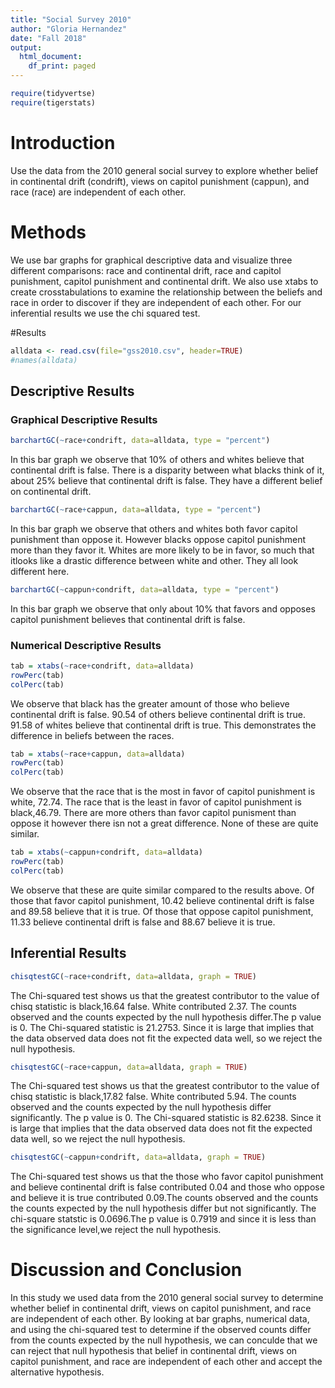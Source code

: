 ---
title: "Social Survey 2010"
author: "Gloria Hernandez"
date: "Fall 2018"
output:
  html_document:
    df_print: paged
---

```{r include=FALSE,echo=FALSE}
require(tidyvertse)
require(tigerstats)

```

# Introduction

<!--In this section you explain what you are trying to show.  Where did the data come from?  What is the research or other question you are trying to answer?!-->

Use the data from the 2010 general social survey to explore whether belief in continental drift (condrift), views on capitol punishment (cappun), and race (race) are independent of each other.

# Methods

<!--Decide on your methods:  use "variable analysis" or other appropriate descriptors.  Make sure to choose at least one graphical method and at least one numerical method.!-->
  We use bar graphs for graphical descriptive data and visualize three different comparisons: race and continental drift, race and capitol punishment, capitol punishment and continental drift. We also use xtabs to create crosstabulations to examine the relationship between the beliefs and race in order to discover if they are independent of each other. For our inferential results we use the chi squared test.
    
    
#Results

<!--Divide this section into two sub-sections:  One for your descriptive  results and one for your inferential results.!-->

```{r}
alldata <- read.csv(file="gss2010.csv", header=TRUE)
#names(alldata)
```


## Descriptive Results

### Graphical Descriptive Results

<!--Graphical results here.  Make sure to show your code.  Provide appropriate labels for axes, giving units if possible, and provide a good title for the graph, too.  Use the graphical results to describe the patterns if any that exist in the data as focused toward the research question!-->

```{r}
barchartGC(~race+condrift, data=alldata, type = "percent") 
```
    
  In this bar graph we observe that 10% of others and whites believe that continental drift is false. There is a disparity between what blacks think of it, about 25% believe that continental drift is false. They have a different belief on continental drift.
    

```{r}
barchartGC(~race+cappun, data=alldata, type = "percent")
```
   
  In this bar graph we observe that others and whites both favor capitol punishment than oppose it. However blacks oppose capitol punishment more than they favor it. Whites are more likely to be in favor, so much that itlooks like a drastic difference between white and other. They all look different here. 
    
```{r}
barchartGC(~cappun+condrift, data=alldata, type = "percent")
```
    
  In this bar graph we observe that only about 10% that favors and opposes capitol punishment believes that continental drift is false.  

### Numerical Descriptive Results

<!--Numerical results go here. Use the numerical results to describe the patterns if any that exist in the data as focused toward the research question!-->
```{r}
tab = xtabs(~race+condrift, data=alldata)
rowPerc(tab)
colPerc(tab)
```
    
  We observe that black has the greater amount of those who believe continental drift is false. 90.54 of others believe continental drift is true. 91.58 of whites believe that continental drift is true. This demonstrates the difference in beliefs between the races. 
   
```{r}
tab = xtabs(~race+cappun, data=alldata)
rowPerc(tab)
colPerc(tab)
```
   
  We observe that the race that is the most in favor of capitol punishment is white, 72.74. The race that is the least in favor of capitol punishment is black,46.79. There are more others than favor capitol punisment than oppose it however there isn not a great difference. None of these are quite similar. 
   
```{r}
tab = xtabs(~cappun+condrift, data=alldata)
rowPerc(tab)
colPerc(tab)
```
   
 We observe that these are quite similar compared to the results above. Of those that favor capitol punishment, 10.42 believe continental drift is false and 89.58 believe that it is true. Of those that oppose capitol punishment, 11.33 believe continental drift is false and 88.67 believe it is true. 

## Inferential Results

<!--State hypothesis clearly.  Make sure your discussion of the inferential test covers all the aspects that the test output produces, such as test statistic, p-value etc.  Make a decision about the null hypothesis, explain the assumptions on which the selected test/procedure was based, and why the chosen procedure satisfys the assumptions and is appropriate to answer the research question!-->
```{r}
chisqtestGC(~race+condrift, data=alldata, graph = TRUE)
```
  
  The Chi-squared test shows us that the greatest contributor to the value of chisq statistic is black,16.64 false. White contributed 2.37. The counts observed and the counts expected by the null hypothesis differ.The p value is 0. The Chi-squared statistic is 21.2753. Since it is large that implies that the data observed data does not fit the expected data well, so we reject the null hypothesis. 

```{r}
chisqtestGC(~race+cappun, data=alldata, graph = TRUE)
```
  
  The Chi-squared test shows us that the greatest contributor to the value of chisq statistic is black,17.82 false. White contributed 5.94. The counts observed and the counts expected by the null hypothesis differ significantly. The p value is 0. The Chi-squared statistic is 82.6238. Since it is large that implies that the data observed data does not fit the expected data well, so we reject the null hypothesis. 

```{r}
chisqtestGC(~cappun+condrift, data=alldata, graph = TRUE)
```
  
  The Chi-squared test shows us that the those who favor capitol punishment and believe continental drift is false contributed 0.04 and those who oppose and believe it is true contributed 0.09.The counts observed and the counts the counts expected by the null hypothesis differ but not significantly. The chi-square statstic is 0.0696.The p value is 0.7919 and since it is less than the significance level,we reject the null hypothesis. 

# Discussion and Conclusion

<!--Discussion and conclusion here.  If you found a relationship be sure to consider whether the relationship occurs because one of the variavbles causes the other, or whether they perhasps are related for some other reason.  Watch the chapter 6 videos from the GeorgeTown videos collection.!-->
  
  In this study we used data from the 2010 general social survey to determine whether belief in continental drift, views on capitol punishment, and race are independent of each other. By looking at bar graphs, numerical data, and using the chi-squared test to determine if the observed counts differ from the counts expected by the null hypothesis, we can conculde that we can reject that null hypothesis that belief in continental drift, views on capitol punishment, and race are independent of each other and accept the alternative hypothesis.  